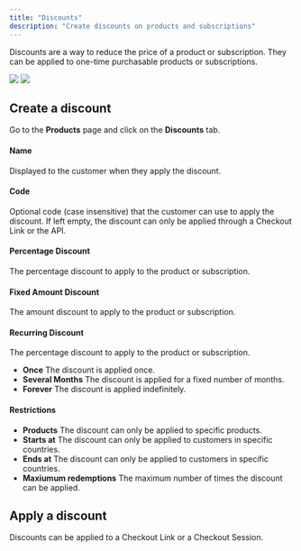 ```yaml
---
title: "Discounts"
description: "Create discounts on products and subscriptions"
---
```


Discounts are a way to reduce the price of a product or subscription. They can be applied to one-time purchasable products or subscriptions.

<img
  className="block dark:hidden"
  src="/assets/features/discounts/create.light.png"
/>
<img
  className="hidden dark:block"
  src="/assets/features/discounts/create.dark.png"
/>

## Create a discount

Go to the **Products** page and click on the **Discounts** tab.

#### Name

Displayed to the customer when they apply the discount.

#### Code

Optional code (case insensitive) that the customer can use to apply the discount. If left empty, the discount can only be applied through a Checkout Link or the API.

#### Percentage Discount

The percentage discount to apply to the product or subscription.

#### Fixed Amount Discount

The amount discount to apply to the product or subscription.

#### Recurring Discount

The percentage discount to apply to the product or subscription.

- **Once** The discount is applied once.
- **Several Months** The discount is applied for a fixed number of months.
- **Forever** The discount is applied indefinitely.

#### Restrictions

- **Products** The discount can only be applied to specific products.
- **Starts at** The discount can only be applied to customers in specific countries.
- **Ends at** The discount can only be applied to customers in specific countries.
- **Maxiumum redemptions** The maximum number of times the discount can be applied.

## Apply a discount

Discounts can be applied to a Checkout Link or a Checkout Session.
